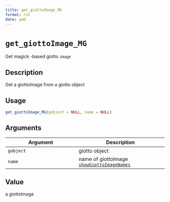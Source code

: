 ```yaml
--- 
title: get_giottoImage_MG 
format: rst 
date: ymd 
--- 
```

# `get_giottoImage_MG`

Get magick -based giotto `image`


## Description

Get a giottoImage from a giotto object


## Usage

```r
get_giottoImage_MG(gobject = NULL, name = NULL)
```


## Arguments

Argument      |Description
------------- |----------------
`gobject`     |     giotto object
`name`     |     name of giottoImage [`showGiottoImageNames`](#showgiottoimagenames)


## Value

a giottoImage


